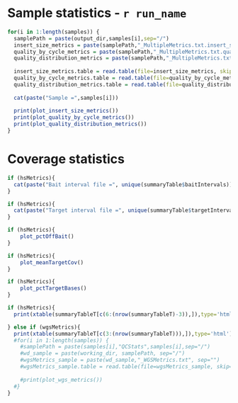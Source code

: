 Sample statistics - `r run_name`
========================================================

```r
for(i in 1:length(samples)) {
  samplePath = paste(output_dir,samples[i],sep="/")
  insert_size_metrics = paste(samplePath,"_MultipleMetrics.txt.insert_size_metrics", sep="")
  quality_by_cycle_metrics = paste(samplePath,"_MultipleMetrics.txt.quality_by_cycle_metrics", sep="")
  quality_distribution_metrics = paste(samplePath,"_MultipleMetrics.txt.quality_distribution_metrics", sep="")
  
  insert_size_metrics.table = read.table(file=insert_size_metrics, skip=10, head=TRUE)
  quality_by_cycle_metrics.table = read.table(file=quality_by_cycle_metrics, head=TRUE)
  quality_distribution_metrics.table = read.table(file=quality_distribution_metrics, head=TRUE)
  
  cat(paste("Sample =",samples[i]))
  
  print(plot_insert_size_metrics())
  print(plot_quality_by_cycle_metrics())
  print(plot_quality_distribution_metrics())
}
```

Coverage statistics
========================================================
```r
if (hsMetrics){
  cat(paste("Bait interval file =", unique(summaryTable$baitIntervals)))
}
```
```r
if (hsMetrics){
  cat(paste("Target interval file =", unique(summaryTable$targetIntervals)))
}
```

```r
if (hsMetrics){
    plot_pctOffBait()
}
```   

```r
if (hsMetrics){    
    plot_meanTargetCov()
}
```

```r
if (hsMetrics){
    plot_pctTargetBases()
}
```

```r
if (hsMetrics){
  print(xtable(summaryTableT[c(6:(nrow(summaryTableT)-3)),]),type='html')

} else if (wgsMetrics){
  print(xtable(summaryTableT[c(3:(nrow(summaryTableT))),]),type='html')
  #for(i in 1:length(samples)) {
    #samplePath = paste(samples[i],"QCStats",samples[i],sep="/")
    #wd_sample = paste(working_dir, samplePath, sep="/")
    #wgsMetrics_sample = paste(wd_sample,"_WGSMetrics.txt", sep="")
    #wgsMetrics_sample.table = read.table(file=wgsMetrics_sample, skip=10, head=TRUE)
    
    #print(plot_wgs_metrics())
  #}
}
```